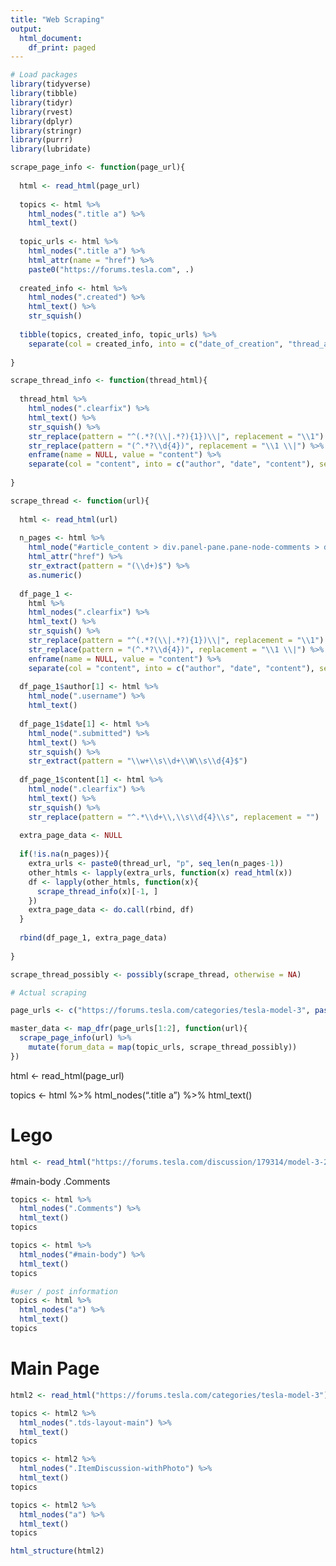 ```yaml
---
title: "Web Scraping"
output:
  html_document:
    df_print: paged
---
```



```r
# Load packages
library(tidyverse)  
library(tibble)
library(tidyr)
library(rvest)
library(dplyr)
library(stringr)
library(purrr)
library(lubridate)
```


```r
scrape_page_info <- function(page_url){
  
  html <- read_html(page_url)
  
  topics <- html %>%
    html_nodes(".title a") %>%
    html_text()
  
  topic_urls <- html %>%
    html_nodes(".title a") %>%
    html_attr(name = "href") %>%
    paste0("https://forums.tesla.com", .)
  
  created_info <- html %>%
    html_nodes(".created") %>%
    html_text() %>%
    str_squish()
  
  tibble(topics, created_info, topic_urls) %>%
    separate(col = created_info, into = c("date_of_creation", "thread_author"), sep = " by ")
  
}
```



```r
scrape_thread_info <- function(thread_html){
  
  thread_html %>%
    html_nodes(".clearfix") %>%
    html_text() %>%
    str_squish() %>%
    str_replace(pattern = "^(.*?(\\|.*?){1})\\|", replacement = "\\1") %>%  # Remove second "|"
    str_replace(pattern = "(^.*?\\d{4})", replacement = "\\1 \\|") %>% # Add "|" after first date
    enframe(name = NULL, value = "content") %>%
    separate(col = "content", into = c("author", "date", "content"), sep = "\\|")
  
}
```



```r
scrape_thread <- function(url){
  
  html <- read_html(url)
  
  n_pages <- html %>%
    html_node("#article_content > div.panel-pane.pane-node-comments > div > div.item-list > ul > li.pager-last.last > a") %>%
    html_attr("href") %>%
    str_extract(pattern = "(\\d+)$") %>%
    as.numeric()
  
  df_page_1 <-
    html %>%
    html_nodes(".clearfix") %>%
    html_text() %>%
    str_squish() %>%
    str_replace(pattern = "^(.*?(\\|.*?){1})\\|", replacement = "\\1") %>%  # Remove second "|"
    str_replace(pattern = "(^.*?\\d{4})", replacement = "\\1 \\|") %>% # Add "|" after first date
    enframe(name = NULL, value = "content") %>%
    separate(col = "content", into = c("author", "date", "content"), sep = "\\|")
  
  df_page_1$author[1] <- html %>%
    html_node(".username") %>%
    html_text()
  
  df_page_1$date[1] <- html %>%
    html_node(".submitted") %>%
    html_text() %>%
    str_squish() %>%
    str_extract(pattern = "\\w+\\s\\d+\\W\\s\\d{4}$")
  
  df_page_1$content[1] <- html %>%
    html_node(".clearfix") %>%
    html_text() %>%
    str_squish() %>%
    str_replace(pattern = "^.*\\d+\\,\\s\\d{4}\\s", replacement = "")
    
  extra_page_data <- NULL
  
  if(!is.na(n_pages)){
    extra_urls <- paste0(thread_url, "p", seq_len(n_pages-1))
    other_htmls <- lapply(extra_urls, function(x) read_html(x))
    df <- lapply(other_htmls, function(x){
      scrape_thread_info(x)[-1, ]
    })
    extra_page_data <- do.call(rbind, df)
  } 
  
  rbind(df_page_1, extra_page_data)
  
}
```



```r
scrape_thread_possibly <- possibly(scrape_thread, otherwise = NA)

# Actual scraping

page_urls <- c("https://forums.tesla.com/categories/tesla-model-3", paste0("https://forums.tesla.com/categories/tesla-model-3/p", 1:2))

master_data <- map_dfr(page_urls[1:2], function(url){
  scrape_page_info(url) %>%
    mutate(forum_data = map(topic_urls, scrape_thread_possibly))
})
```


html <- read_html(page_url)
  
  topics <- html %>%
    html_nodes(".title a") %>%
    html_text()
    
# Lego

```r
html <- read_html("https://forums.tesla.com/discussion/179314/model-3-2020-battery-17-miles-battery-degradation")
```

#main-body .Comments

```r
topics <- html %>% 
  html_nodes(".Comments") %>%
  html_text()
topics
```

```r
topics <- html %>% 
  html_nodes("#main-body") %>%
  html_text()
topics
```



```r
#user / post information
topics <- html %>% 
  html_nodes("a") %>%
  html_text()
topics
```

# Main Page

```r
html2 <- read_html("https://forums.tesla.com/categories/tesla-model-3")
```

```r
topics <- html2 %>% 
  html_nodes(".tds-layout-main") %>%
  html_text()
topics
```


```r
topics <- html2 %>% 
  html_nodes(".ItemDiscussion-withPhoto") %>%
  html_text()
topics
```

```r
topics <- html2 %>% 
  html_nodes("a") %>%
  html_text()
topics
```



```r
html_structure(html2)
```



